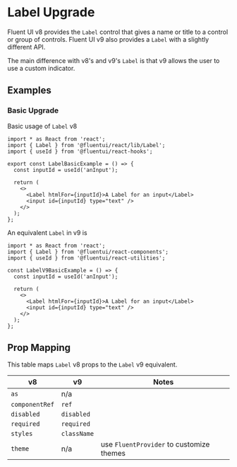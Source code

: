 
<Meta title="Concepts/Upgrading/from v8/Components/Label Upgrade" />

# Label Upgrade

Fluent UI v8 provides the `Label` control that gives a name or title to a control or group of controls. Fluent UI v9 also provides a `Label` with a slightly different API.

The main difference with v8's and v9's `Label` is that v9 allows the user to use a custom indicator.

## Examples

### Basic Upgrade

Basic usage of `Label` v8

```tsx
import * as React from 'react';
import { Label } from '@fluentui/react/lib/Label';
import { useId } from '@fluentui/react-hooks';

export const LabelBasicExample = () => {
  const inputId = useId('anInput');

  return (
    <>
      <Label htmlFor={inputId}>A Label for an input</Label>
      <input id={inputId} type="text" />
    </>
  );
};
```

An equivalent `Label` in v9 is

```tsx
import * as React from 'react';
import { Label } from '@fluentui/react-components';
import { useId } from '@fluentui/react-utilities';

const LabelV9BasicExample = () => {
  const inputId = useId('anInput');

  return (
    <>
      <Label htmlFor={inputId}>A Label for an input</Label>
      <input id={inputId} type="text" />
    </>
  );
};
```

## Prop Mapping

This table maps `Label` v8 props to the `Label` v9 equivalent.

| v8             | v9          | Notes                                    |
| -------------- | ----------- | ---------------------------------------- |
| `as`           | n/a         |                                          |
| `componentRef` | `ref`       |                                          |
| `disabled`     | `disabled`  |                                          |
| `required`     | `required`  |                                          |
| `styles`       | `className` |                                          |
| `theme`        | n/a         | use `FluentProvider` to customize themes |
